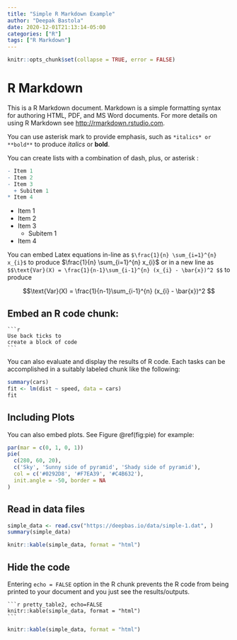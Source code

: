 ```yaml
---
title: "Simple R Markdown Example"
author: "Deepak Bastola"
date: 2020-12-01T21:13:14-05:00
categories: ["R"]
tags: ["R Markdown"]
---
```


```r
knitr::opts_chunk$set(collapse = TRUE, error = FALSE)
```

# R Markdown

This is a R Markdown document. Markdown is a simple formatting syntax for authoring HTML, PDF, and MS Word documents. For more details on using R Markdown see <http://rmarkdown.rstudio.com>.

You can use asterisk mark to provide emphasis, such as `*italics* or **bold**` to produce *italics* or **bold**.

You can create lists with a combination of dash, plus, or asterisk :

```r
- Item 1
- Item 2
- Item 3
  + Subitem 1
* Item 4
```

- Item 1
- Item 2
- Item 3
  + Subitem 1
* Item 4


You can embed Latex equations in-line as `$\frac{1}{n} \sum_{i=1}^{n} x_{i}$` to produce $\frac{1}{n} \sum_{i=1}^{n} x_{i}$ or in a new line as `$$\text{Var}(X) = \frac{1}{n-1}\sum_{i-1}^{n} (x_{i} - \bar{x})^2 $$` to produce

$$\text{Var}(X) = \frac{1}{n-1}\sum_{i-1}^{n} (x_{i} - \bar{x})^2 $$


## Embed an R code chunk:

  
    ```r
    Use back ticks to 
    create a block of code
    ```


You can also evaluate and display the results of R code. Each tasks can be accomplished in a suitably labeled chunk like the following:

```r
summary(cars)
fit <- lm(dist ~ speed, data = cars)
fit
```


## Including Plots

You can also embed plots. See Figure \@ref(fig:pie) for example:

```r
par(mar = c(0, 1, 0, 1))
pie(
  c(280, 60, 20),
  c('Sky', 'Sunny side of pyramid', 'Shady side of pyramid'),
  col = c('#0292D8', '#F7EA39', '#C4B632'),
  init.angle = -50, border = NA
)
```

## Read in data files

```r
simple_data <- read.csv("https://deepbas.io/data/simple-1.dat", )
summary(simple_data) 
```


```r
knitr::kable(simple_data, format = "html")
```

## Hide the code

Entering `echo = FALSE` option in the R chunk prevents the R code from being printed to your document and you just see the results/outputs.

    ```r pretty_table2, echo=FALSE
    knitr::kable(simple_data, format = "html")
    ```

```r
knitr::kable(simple_data, format = "html")
```
